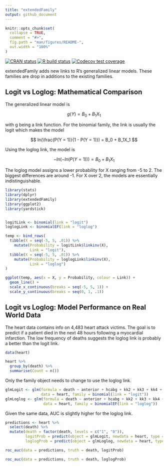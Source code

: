 ```yaml
---
title: "extendedFamily"
output: github_document
---
```


<!-- README.md is generated from README.Rmd. Please edit that file -->

```r
knitr::opts_chunk$set(
  collapse = TRUE,
  comment = "#>",
  fig.path = "man/figures/README-",
  out.width = "100%"
)
```
<!-- badges: start -->
[![CRAN status](https://www.r-pkg.org/badges/version/extendedFamily)](https://cran.r-project.org/package=extendedFamily)
[![R build status](https://github.com/gmcmacran/extendedFamily/workflows/R-CMD-check/badge.svg)](https://github.com/gmcmacran/extendedFamily/actions)
[![Codecov test coverage](https://codecov.io/gh/gmcmacran/extendedFamily/branch/master/graph/badge.svg)](https://codecov.io/gh/gmcmacran/extendedFamily?branch=master)
<!-- badges: end -->

extendedFamily adds new links to R's generalized linear models. These families are drop in additions to the existing families.

## Logit vs Loglog: Mathematical Comparison

The generalized linear model is 

$$ g(Y) = B_0 + B_1X_1 $$

with g being a link function. For the binomial family, the link is usually the logit which makes the model 

$$ ln(\frac{P(Y = 1)}{1 - P(Y = 1)}) = B_0 + B_1X_1 $$ 

Using the loglog link, the model is 

$$ -ln(-ln(P(Y = 1))) = B_0 + B_1X_1 $$

The loglog model assigns a lower probability for X ranging from -5 to 2. The biggest differences are around -1. For X over 2, the models are essentially indistinguishable. 
```r
library(stats)
library(dplyr)
library(extendedFamily)
library(ggplot2)
library(yardstick)


logitLink <- binomial(link = "logit")
loglogLink <- binomialEF(link = "loglog")

temp <- bind_rows(
  tibble(X = seq(-5, 5, .01)) %>%
    mutate(Probability = logitLink$linkinv(X),
           Link = "logit"),
  tibble(X = seq(-5, 5, .01)) %>%
    mutate(Probability = loglogLink$linkinv(X),
           Link = "loglog")
)

ggplot(temp, aes(x = X, y = Probability, colour = Link)) + 
  geom_line() +
  scale_x_continuous(breaks = seq(-5, 5, 1)) + 
  scale_y_continuous(breaks = seq(0, 1, .1))

```


## Logit vs Loglog: Model Performance on Real World Data

The heart data contains info on 4,483 heart attack victims. The goal is to predict if a patient died in the next 48 hours following a myocardial infarction. The low frequency of deaths suggests the loglog link is probably a better than the logit link. 

```r
data(heart)

heart %>%
  group_by(death) %>%
  summarise(Count = n())
```

Only the family object needs to change to use the loglog link. 

```r
glmLogit <- glm(formula = death ~ anterior + hcabg + kk2 + kk3 + kk4 + age2 + age3 + age4, 
                data = heart, family = binomial(link = "logit"))
glmLoglog <- glm(formula = death ~ anterior + hcabg + kk2 + kk3 + kk4 + age2 + age3 + age4, 
                 data = heart, family = binomialEF(link = "loglog"))
```

Given the same data, AUC is slightly higher for the loglog link.

```r
predictions <- heart %>%
  select(death) %>%
  mutate(death = factor(death, levels = c("1", "0")),
         logitProb = predict(object = glmLogit, newdata = heart, type = "response"),
         loglogProb = predict(object = glmLoglog, newdata = heart, type = "response"))

roc_auc(data = predictions, truth = death, logitProb)

roc_auc(data = predictions, truth = death, loglogProb)
```
